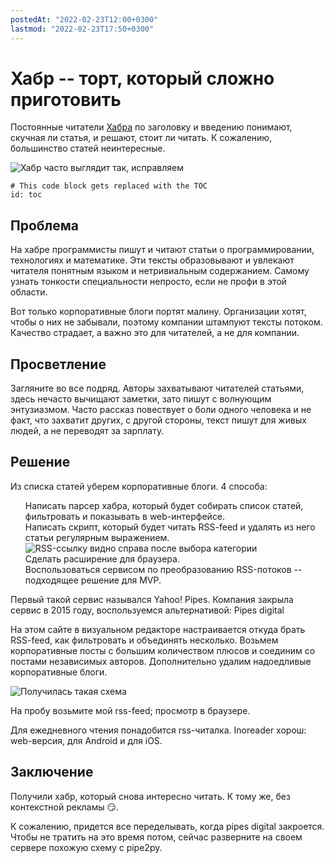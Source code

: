 ```yaml
---
postedAt: "2022-02-23T12:00+0300"
lastmod: "2022-02-23T17:50+0300"
---
```

# Хабр -- торт, который сложно приготовить

Постоянные читатели [Хабра](https://habr.com/en/top/daily/)
по заголовку и введению понимают, скучная ли статья, и решают, стоит ли
читать. К сожалению, большинство статей неинтересные.

![Хабр часто выглядит так, исправляем](001-feed.png)

<div id="toc"/>

```toc
# This code block gets replaced with the TOC
id: toc
```

## Проблема

На хабре программисты пишут и читают статьи о программировании, технологиях и
математике. Эти тексты образовывают и увлекают читателя понятным языком и
нетривиальным содержанием.
Самому узнать тонкости специальности непросто, если не профи в этой области.

Вот только корпоративные блоги портят малину.
Организации хотят, чтобы о них не забывали, поэтому компании штампуют тексты
потоком. Качество страдает, а важно это для читателей, а не для компании.

## Просветление

Загляните [во все подряд](https://habr.com/en/all/).
Авторы захватывают читателей статьями, здесь нечасто вычищают заметки,
зато пишут с волнующим энтузиазмом.
Часто рассказ повествует о боли одного человека и не факт, что захватит
других, с другой стороны, текст пишут для живых людей, а не переводят за
зарплату.

## Решение

Из списка статей уберем корпоративные блоги. 4 способа:

1. Написать парсер хабра, который будет собирать список статей,
   фильтровать и показывать в web-интерфейсе.
2. Написать скрипт, который будет читать RSS-feed и удалять из него
   статьи регулярным выражением.
![RSS-ссылку видно справа после выбора категории](003-rss-link.png)
3. Сделать расширение для браузера.
4. Воспользоваться сервисом по преобразованию RSS-потоков --
   подходящее решение для MVP.


Первый такой сервис назывался
[Yahoo! Pipes](https://en.wikipedia.org/wiki/Yahoo!_Pipes).
Компания закрыла сервис в 2015 году, воспользуемся альтернативой:
[Pipes digital](https://www.pipes.digital/)

На этом сайте в визуальном редакторе настраивается откуда брать
RSS-feed, как фильтровать и объединять несколько.
Возьмем корпоративные посты с большим количеством плюсов и соединим со
постами независимых авторов. Дополнительно удалим надоедливые
корпоративные блоги.

![Получилась такая схема](002-pipes.png)

На пробу возьмите
[мой rss-feed](https://www.pipes.digital/feed/xNBLejqX);
[просмотр в браузере](https://www.pipes.digital/feedpreview/xNBLejqX).

Для ежедневного чтения понадобится rss-читалка. Inoreader хорош:
[web-версия](https://www.inoreader.com/),
[для Android](https://play.google.com/store/apps/details?id=com.innologica.inoreader)
и [для iOS](https://apps.apple.com/app/apple-store/id892355414).

## Заключение

Получили хабр, который снова интересно читать.
К тому же, без контекстной рекламы 😏.

К сожалению, придется все переделывать, когда pipes digital закроется.
Чтобы не тратить на это время потом,
сейчас разверните на своем сервере похожую схему с
[pipe2py](https://github.com/ggaughan/pipe2py).
